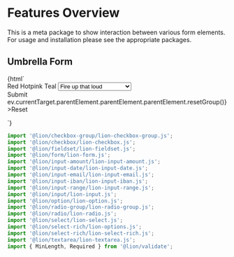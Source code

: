 
<Meta title="Forms/Features Overview" />

# Features Overview

This is a meta package to show interaction between various form elements.
For usage and installation please see the appropriate packages.

## Umbrella Form

<Preview>
  <Story name="Example">
    {html`
      <lion-form>
        <form>
          <lion-input
            name="first_name"
            label="First Name"
            .validators="${[new Required()]}"
          ></lion-input>
          <lion-input
            name="last_name"
            label="Last Name"
            .validators="${[new Required()]}"
          ></lion-input>
          <lion-input-date
            name="date"
            label="Date of application"
            .modelValue="${new Date('2000-12-12')}"
            .validators="${[new Required()]}"
          ></lion-input-date>
          <lion-textarea
            name="bio"
            label="Biography"
            .validators="${[new Required(), new MinLength(10)]}"
            help-text="Please enter at least 10 characters"
          ></lion-textarea>
          <lion-input-amount name="money" label="Money"></lion-input-amount>
          <lion-input-iban name="iban" label="Iban"></lion-input-iban>
          <lion-input-email name="email" label="Email"></lion-input-email>
          <lion-checkbox-group
            label="What do you like?"
            name="checkers"
            .validators="${[new Required()]}"
          >
            <lion-checkbox name="checkers[]" value="foo" label="I like foo"></lion-checkbox>
            <lion-checkbox name="checkers[]" value="bar" label="I like bar"></lion-checkbox>
            <lion-checkbox name="checkers[]" value="baz" label="I like baz"></lion-checkbox>
          </lion-checkbox-group>
          <lion-radio-group
            name="dinosaurs"
            label="Favorite dinosaur"
            .validators="${[new Required()]}"
          >
            <lion-radio name="dinosaurs[]" value="allosaurus" label="allosaurus"></lion-radio>
            <lion-radio name="dinosaurs[]" value="brontosaurus" label="brontosaurus"></lion-radio>
            <lion-radio name="dinosaurs[]" value="diplodocus" label="diplodocus"></lion-radio>
          </lion-radio-group>
          <lion-select-rich name="favoriteColor" label="Favorite color">
            <lion-options slot="input">
              <lion-option .choiceValue=${'red'}>Red</lion-option>
              <lion-option .choiceValue=${'hotpink'} checked>Hotpink</lion-option>
              <lion-option .choiceValue=${'teal'}>Teal</lion-option>
            </lion-options>
          </lion-select-rich>
          <lion-select
            label="Lyrics"
            name="lyrics"
            .validators="${[new Required()]}"
          >
            <select slot="input">
              <option value="1">Fire up that loud</option>
              <option value="2">Another round of shots...</option>
              <option value="3">Drop down for what?</option>
            </select>
          </lion-select>
          <lion-input-range
            name="range"
            min="1"
            max="5"
            .modelValue="${2.3}"
            unit="%"
            step="0.1"
            label="Input range"
          ></lion-input-range>
          <lion-checkbox-group name="terms" .validators="${[new Required()]}">
            <lion-checkbox
              name="terms[]"
              label="I blindly accept all terms and conditions"
            ></lion-checkbox>
          </lion-checkbox-group>
          <lion-textarea name="comments" label="Comments"></lion-textarea>
          <div class="buttons">
            <lion-button raised>Submit</lion-button>
            <lion-button
              type="button"
              raised
              @click=${ev => ev.currentTarget.parentElement.parentElement.parentElement.resetGroup()}
              >Reset</lion-button
            >
          </div>
        </form>
      </lion-form>
    `}
  </Story>
</Preview>

```js
import '@lion/checkbox-group/lion-checkbox-group.js';
import '@lion/checkbox/lion-checkbox.js';
import '@lion/fieldset/lion-fieldset.js';
import '@lion/form/lion-form.js';
import '@lion/input-amount/lion-input-amount.js';
import '@lion/input-date/lion-input-date.js';
import '@lion/input-email/lion-input-email.js';
import '@lion/input-iban/lion-input-iban.js';
import '@lion/input-range/lion-input-range.js';
import '@lion/input/lion-input.js';
import '@lion/option/lion-option.js';
import '@lion/radio-group/lion-radio-group.js';
import '@lion/radio/lion-radio.js';
import '@lion/select/lion-select.js';
import '@lion/select-rich/lion-options.js';
import '@lion/select-rich/lion-select-rich.js';
import '@lion/textarea/lion-textarea.js';
import { MinLength, Required } from '@lion/validate';
```
